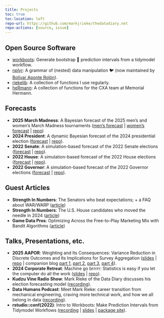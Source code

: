 ```yaml
---
title: Projects
toc: true
toc-location: left
repo-url: https://github.com/markjrieke/thedatadiary.net
repo-actions: [source, issue]
---
```


## Open Source Software

* [workboots](https://markjrieke.github.io/workboots/): Generate bootstrap 🥾 prediction intervals from a tidymodel workflow.
* [nplyr](https://jibarozzo.github.io/nplyr/): A grammar of (nested) data manipulation 🐦 (now maintained by [Bolívar Aponte Rolón](https://github.com/jibarozzo)).
* [riekelib](https://markjrieke.github.io/riekelib/): A collection of functions I use regularly.
* [heRmann](https://markjrieke.github.io/heRmann/): A collection of functions for the CXA team at Memorial Hermann.

## Forecasts

* **2025 March Madness**: A Bayesian forecast of the 2025 men's and women's March Madness tournaments ([men's forecast ](2025-march-madness/mens.qmd) | [women's forecast](2025-march-madness/womens.qmd) | [repo](https://github.com/markjrieke/2025-march-madness))
* **2024 President**: A dynamic Bayesian forecast of the 2024 presidential election ([forecast](2024-potus/National.qmd) | [repo](https://github.com/markjrieke/2024-potus)). 
* **2022 Senate**: A simulation-based forecast of the 2022 Senate elections ([forecast](2022-midterms/senate.qmd) | [repo](https://github.com/markjrieke/2022-midterm-forecasts)).
* **2022 House**: A simulation-based forecast of the 2022 House elections ([forecast](2022-midterms/house.qmd) | [repo](https://github.com/markjrieke/2022-midterm-forecasts)).
* **2022 Governor**: A simulation-based forecast of the 2022 Governor elections ([forecast](2022-midterms/governor.qmd) | [repo](https://github.com/markjrieke/2022-midterm-forecasts)).

## Guest Articles

* **Strength In Numbers**: The Senators who beat expectations; + a FAQ about WAR/WARP ([article](https://www.gelliottmorris.com/p/the-senators-who-beat-expectations))
* **Strength In Numbers**: The U.S. House candidates who moved the needle in 2024 ([article](https://www.gelliottmorris.com/p/and-the-most-skilled-us-house-representatives))
* **Game Data Pros**: Optimizing Across the Free-to-Play Marketing Mix with Bandit Algorithms ([article](https://gamedatapros.com/optimizing-across-the-free-to-play-marketing-mix-with-bandit-algorithms/))

## Talks, Presentations, etc.

* **2025 AAPOR**: Weighting and Its Consequences: Variance Reduction in Discrete Outcomes and Its Implications for Survey Aggregation ([slides](https://markjrieke.github.io/2025-aapor/) | [repo](https://github.com/markjrieke/2025-aapor) | companion blog [part 1](../posts/2025-02-15-aapor-01/index.qmd), [part 2](../posts/2025-04-20-aapor-02/index.qmd), [part 3](../posts/2025-05-04-aapor-03/index.qmd), [part 4](../posts/2025-05-08-aapor-04/index.qmd)).
* **2024 Corporate Retreat**: Machine go brrrrr: Statistics is easy if you let the computer do all the work ([slides](https://markjrieke.github.io/2024-corporate-retreat/statistics-is-fun.html) | [repo](https://github.com/markjrieke/2024-corporate-retreat)).
* **Kudzu Vine Radio Show**: Mark Rieke of the Data Diary discusses his election forecasting model ([recording](https://www.blogtalkradio.com/kudzu/2024/09/29/mark-rieke-of-the-data-diary)).
* **Data Humans Podcast**: Meet Mark Rieke: career transition from mechanical engineering, craving more technical work, and how we all belong in data ([recording](https://open.spotify.com/episode/3WYo7Fmiv03ujIJHUs8sYh)).
* **rstudio::conf(2022)**: Intro to Workboots: Make Prediction Intervals from Tidymodel Workflows ([recording](https://www.youtube.com/watch?v=F4osY469UoY) | [slides](https://github.com/markjrieke/rstudio-conf-2022) | [package site](https://markjrieke.github.io/workboots/)).


